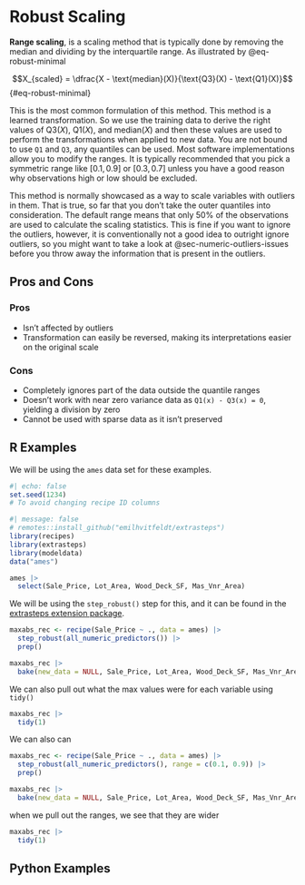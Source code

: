 # Robust Scaling {#sec-numeric-robust}

**Range scaling**, is a scaling method that is typically done by removing the median and dividing by the interquartile range. As illustrated by @eq-robust-minimal

$$X_{scaled} = \dfrac{X - \text{median}(X)}{\text{Q3}(X) - \text{Q1}(X)}$$ {#eq-robust-minimal}

This is the most common formulation of this method. This method is a learned transformation. So we use the training data to derive the right values of $\text{Q3}(X)$, $\text{Q1}(X)$, and $\text{median}(X)$ and then these values are used to perform the transformations when applied to new data. You are not bound to use `Q1` and `Q3`, any quantiles can be used. Most software implementations allow you to modify the ranges. It is typically recommended that you pick a symmetric range like $[0.1, 0.9]$ or $[0.3, 0.7]$ unless you have a good reason why observations high or low should be excluded.

This method is normally showcased as a way to scale variables with outliers in them. That is true, so far that you don't take the outer quantiles into consideration. The default range means that only 50% of the observations are used to calculate the scaling statistics. This is fine if you want to ignore the outliers, however, it is conventionally not a good idea to outright ignore outliers, so you might want to take a look at @sec-numeric-outliers-issues before you throw away the information that is present in the outliers.

## Pros and Cons

### Pros

-   Isn't affected by outliers
-   Transformation can easily be reversed, making its interpretations easier on the original scale

### Cons

-   Completely ignores part of the data outside the quantile ranges
-   Doesn't work with near zero variance data as `Q1(x) - Q3(x) = 0`, yielding a division by zero
-   Cannot be used with sparse data as it isn't preserved

## R Examples

We will be using the `ames` data set for these examples.

```r
#| echo: false
set.seed(1234)
# To avoid changing recipe ID columns
```

```r
#| message: false
# remotes::install_github("emilhvitfeldt/extrasteps")
library(recipes)
library(extrasteps)
library(modeldata)
data("ames")

ames |>
  select(Sale_Price, Lot_Area, Wood_Deck_SF, Mas_Vnr_Area)
```

We will be using the `step_robust()` step for this, and it can be found in the [extrasteps extension package](https://github.com/EmilHvitfeldt/extrasteps/).

```r
maxabs_rec <- recipe(Sale_Price ~ ., data = ames) |>
  step_robust(all_numeric_predictors()) |>
  prep()

maxabs_rec |>
  bake(new_data = NULL, Sale_Price, Lot_Area, Wood_Deck_SF, Mas_Vnr_Area)
```

We can also pull out what the max values were for each variable using `tidy()`

```r
maxabs_rec |>
  tidy(1)
```

We can also can

```r
maxabs_rec <- recipe(Sale_Price ~ ., data = ames) |>
  step_robust(all_numeric_predictors(), range = c(0.1, 0.9)) |>
  prep()

maxabs_rec |>
  bake(new_data = NULL, Sale_Price, Lot_Area, Wood_Deck_SF, Mas_Vnr_Area)
```

when we pull out the ranges, we see that they are wider

```r
maxabs_rec |>
  tidy(1)
```

## Python Examples
